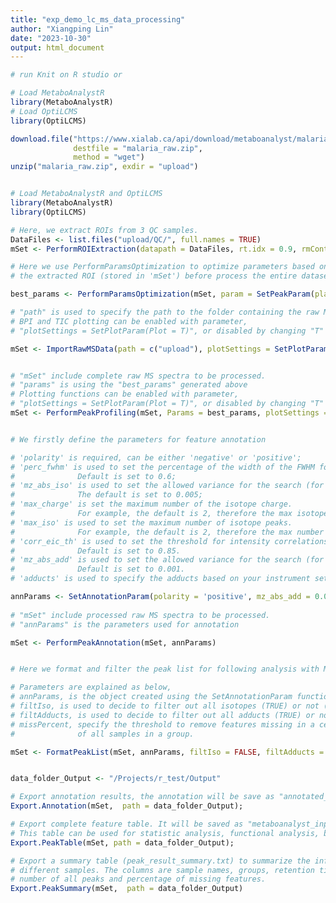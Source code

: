 ```yaml
---
title: "exp_demo_lc_ms_data_processing"
author: "Xiangping Lin"
date: "2023-10-30"
output: html_document
---
```


```r
# run Knit on R studio or 

# Load MetaboAnalystR
library(MetaboAnalystR)
# Load OptiLCMS
library(OptiLCMS)

download.file("https://www.xialab.ca/api/download/metaboanalyst/malaria_r_example.zip",
              destfile = "malaria_raw.zip",
              method = "wget")
unzip("malaria_raw.zip", exdir = "upload")


# Load MetaboAnalystR and OptiLCMS
library(MetaboAnalystR)
library(OptiLCMS)

# Here, we extract ROIs from 3 QC samples.
DataFiles <- list.files("upload/QC/", full.names = TRUE)
mSet <- PerformROIExtraction(datapath = DataFiles, rt.idx = 0.9, rmConts = TRUE);

# Here we use PerformParamsOptimization to optimize parameters based on 
# the extracted ROI (stored in 'mSet') before process the entire dataset

best_params <- PerformParamsOptimization(mSet, param = SetPeakParam(platform = "UPLC-Q/E"), ncore = 4);

# "path" is used to specify the path to the folder containing the raw MS spectra to be processed.
# BPI and TIC plotting can be enabled with parameter, 
# "plotSettings = SetPlotParam(Plot = T)", or disabled by changing "T" into "F";

mSet <- ImportRawMSData(path = c("upload"), plotSettings = SetPlotParam(Plot = T))


# "mSet" include complete raw MS spectra to be processed.
# "params" is using the "best_params" generated above
# Plotting functions can be enabled with parameter, 
# "plotSettings = SetPlotParam(Plot = T)", or disabled by changing "T" into "F";
mSet <- PerformPeakProfiling(mSet, Params = best_params, plotSettings = SetPlotParam(Plot=TRUE))


# We firstly define the parameters for feature annotation

# 'polarity' is required, can be either 'negative' or 'positive';
# 'perc_fwhm' is used to set the percentage of the width of the FWHM for peak grouping. 
#              Default is set to 0.6;
# 'mz_abs_iso' is used to set the allowed variance for the search (for isotope annotation). 
#              The default is set to 0.005;
# 'max_charge' is set the maximum number of the isotope charge. 
#              For example, the default is 2, therefore the max isotope charge is 2+/-;
# 'max_iso' is used to set the maximum number of isotope peaks.
#              For example, the default is 2, therefore the max number of isotopes per peaks is 2;
# 'corr_eic_th' is used to set the threshold for intensity correlations across samples. 
#              Default is set to 0.85.
# 'mz_abs_add' is used to set the allowed variance for the search (for adduct annotation). 
#              Default is set to 0.001.
# 'adducts' is used to specify the adducts based on your instrument settings.

annParams <- SetAnnotationParam(polarity = 'positive', mz_abs_add = 0.015);
 
# "mSet" include processed raw MS spectra to be processed.
# "annParams" is the parameters used for annotation

mSet <- PerformPeakAnnotation(mSet, annParams)


# Here we format and filter the peak list for following analysis with MetaboAnalystR

# Parameters are explained as below,
# annParams, is the object created using the SetAnnotationParam function above;
# filtIso, is used to decide to filter out all isotopes (TRUE) or not (FALSE);
# filtAdducts, is used to decide to filter out all adducts (TRUE) or not (FALSE);
# missPercent, specify the threshold to remove features missing in a certain percentage
#              of all samples in a group.

mSet <- FormatPeakList(mSet, annParams, filtIso = FALSE, filtAdducts = FALSE, missPercent = 1);


data_folder_Output <- "/Projects/r_test/Output"

# Export annotation results, the annotation will be save as "annotated_peaklist.csv";
Export.Annotation(mSet,  path = data_folder_Output);

# Export complete feature table. It will be saved as "metaboanalyst_input.csv";
# This table can be used for statistic analysis, functional analysis, biomarker analysis module directly.
Export.PeakTable(mSet, path = data_folder_Output);

# Export a summary table (peak_result_summary.txt) to summarize the information of all peaks in
# different samples. The columns are sample names, groups, retention time range, m/z range of all peaks,
# number of all peaks and percentage of missing features.
Export.PeakSummary(mSet,  path = data_folder_Output)
```
